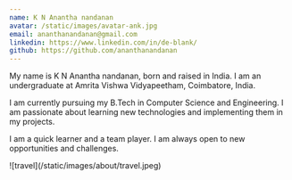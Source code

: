 ```yaml
---
name: K N Anantha nandanan
avatar: /static/images/avatar-ank.jpg
email: ananthanandanan@gmail.com
linkedin: https://www.linkedin.com/in/de-blank/
github: https://github.com/ananthanandanan
---
```


<p>
My name is K N Anantha nandanan, born and raised in India. I am an undergraduate at Amrita Vishwa Vidyapeetham, Coimbatore, India.

I am currently pursuing my B.Tech in Computer Science and Engineering. I am passionate about learning new technologies and implementing them in my projects.

I am a quick learner and a team player. I am always open to new opportunities and challenges.

</p>

<div className="flex flex-wrap -mx-2 overflow-hidden xl:-mx-2">
  <div className="my-1 px-2 w-full overflow-hidden xl:my-1 xl:px-2 xl:w-1/2">
    ![travel](/static/images/about/travel.jpeg)
  </div>
</div>

